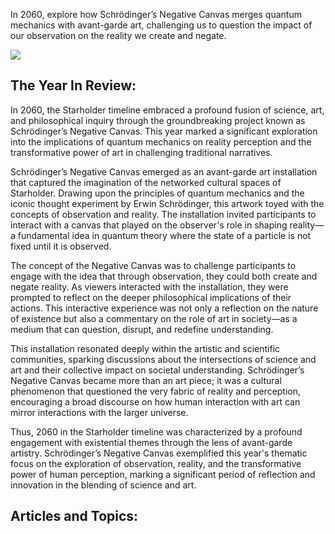 In 2060, explore how Schrödinger’s Negative Canvas merges quantum mechanics with avant-garde art, challenging us to question the impact of our observation on the reality we create and negate.

![](2060-schrod.png)

## The Year In Review:

In 2060, the Starholder timeline embraced a profound fusion of science, art, and philosophical inquiry through the groundbreaking project known as Schrödinger’s Negative Canvas. This year marked a significant exploration into the implications of quantum mechanics on reality perception and the transformative power of art in challenging traditional narratives.

Schrödinger’s Negative Canvas emerged as an avant-garde art installation that captured the imagination of the networked cultural spaces of Starholder. Drawing upon the principles of quantum mechanics and the iconic thought experiment by Erwin Schrödinger, this artwork toyed with the concepts of observation and reality. The installation invited participants to interact with a canvas that played on the observer's role in shaping reality—a fundamental idea in quantum theory where the state of a particle is not fixed until it is observed.

The concept of the Negative Canvas was to challenge participants to engage with the idea that through observation, they could both create and negate reality. As viewers interacted with the installation, they were prompted to reflect on the deeper philosophical implications of their actions. This interactive experience was not only a reflection on the nature of existence but also a commentary on the role of art in society—as a medium that can question, disrupt, and redefine understanding.

This installation resonated deeply within the artistic and scientific communities, sparking discussions about the intersections of science and art and their collective impact on societal understanding. Schrödinger’s Negative Canvas became more than an art piece; it was a cultural phenomenon that questioned the very fabric of reality and perception, encouraging a broad discourse on how human interaction with art can mirror interactions with the larger universe.

Thus, 2060 in the Starholder timeline was characterized by a profound engagement with existential themes through the lens of avant-garde artistry. Schrödinger’s Negative Canvas exemplified this year's thematic focus on the exploration of observation, reality, and the transformative power of human perception, marking a significant period of reflection and innovation in the blending of science and art.‍‍‍

## Articles and Topics:
